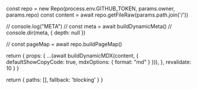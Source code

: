 

  const repo = new Repo(process.env.GITHUB_TOKEN, params.owner, params.repo)
  const content = await repo.getFileRaw(params.path.join('/'))

  // console.log("META")
  // const meta = await buildDynamicMeta()
  // console.dir(meta, { depth: null })

  // const pageMap = await repo.buildPageMap()

  return {
    props: {
      ...(await buildDynamicMDX(content, {
        defaultShowCopyCode: true,
        mdxOptions: {
          format: "md"
        }
      })),
    },
    revalidate: 10
  }
}

  return {
    paths: [],
    fallback: 'blocking'
  }
}

<RemoteContent />
